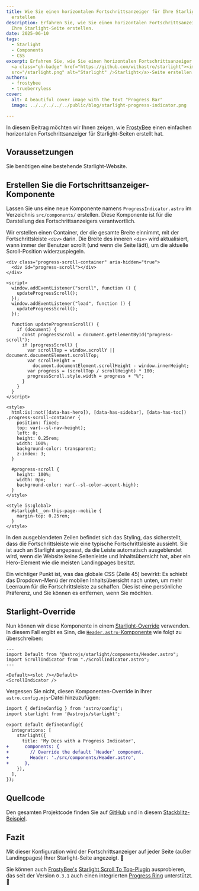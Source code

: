 ```yaml
---
title: Wie Sie einen horizontalen Fortschrittsanzeiger für Ihre Starlight-Seite
  erstellen
description: Erfahren Sie, wie Sie einen horizontalen Fortschrittsanzeiger für
  Ihre Starlight-Seite erstellen.
date: 2025-06-10
tags:
  - Starlight
  - Components
  - CSS
excerpt: Erfahren Sie, wie Sie einen horizontalen Fortschrittsanzeiger für Ihre
  <a class="gh-badge" href="https://github.com/withastro/starlight"><img
  src="/starlight.png" alt="Starlight" />Starlight</a>-Seite erstellen.
authors:
  - frostybee
  - trueberryless
cover:
  alt: A beautiful cover image with the text "Progress Bar"
  image: ../../../../../public/blog/starlight-progress-indicator.png

---
```


In diesem Beitrag möchten wir Ihnen zeigen, wie [FrostyBee](https://github.com/frostybee) einen einfachen horizontalen Fortschrittsanzeiger für Starlight-Seiten erstellt hat.

## Voraussetzungen

Sie benötigen eine bestehende Starlight-Website.

## Erstellen Sie die Fortschrittsanzeiger-Komponente

Lassen Sie uns eine neue Komponente namens `ProgressIndicator.astro` im Verzeichnis `src/components/` erstellen. Diese Komponente ist für die Darstellung des Fortschrittsanzeigers verantwortlich.

Wir erstellen einen Container, der die gesamte Breite einnimmt, mit der Fortschrittsleiste `<div>` darin. Die Breite des inneren `<div>` wird aktualisiert, wann immer der Benutzer scrollt (und wenn die Seite lädt), um die aktuelle Scroll-Position widerzuspiegeln.

```astro title="src/components/ProgressIndicator.astro" collapse={27-43}
<div class="progress-scroll-container" aria-hidden="true">
  <div id="progress-scroll"></div>
</div>

<script>
  window.addEventListener("scroll", function () {
    updateProgressScroll();
  });
  window.addEventListener("load", function () {
    updateProgressScroll();
  });

  function updateProgressScroll() {
    if (document) {
      const progressScroll = document.getElementById("progress-scroll");
      if (progressScroll) {
        var scrollTop = window.scrollY || document.documentElement.scrollTop;
        var scrollHeight =
          document.documentElement.scrollHeight - window.innerHeight;
        var progress = (scrollTop / scrollHeight) * 100;
        progressScroll.style.width = progress + "%";
      }
    }
  }
</script>

<style>
  html:is(:not([data-has-hero]), [data-has-sidebar], [data-has-toc]) .progress-scroll-container {
    position: fixed;
    top: var(--sl-nav-height);
    left: 0;
    height: 0.25rem;
    width: 100%;
    background-color: transparent;
    z-index: 3;
  }

  #progress-scroll {
    height: 100%;
    width: 0px;
    background-color: var(--sl-color-accent-high);
  }
</style>

<style is:global>
  #starlight__on-this-page--mobile {
    margin-top: 0.25rem;
  }
</style>
```

In den ausgeblendeten Zeilen befindet sich das Styling, das sicherstellt, dass die Fortschrittsleiste wie eine typische Fortschrittsleiste aussieht. Sie ist auch an Starlight angepasst, da die Leiste automatisch ausgeblendet wird, wenn die Website keine Seitenleiste und Inhaltsübersicht hat, aber ein Hero-Element wie die meisten Landingpages besitzt.

Ein wichtiger Punkt ist, was das globale CSS (Zeile 45) bewirkt: Es schiebt das Dropdown-Menü der mobilen Inhaltsübersicht nach unten, um mehr Leerraum für die Fortschrittsleiste zu schaffen. Dies ist eine persönliche Präferenz, und Sie können es entfernen, wenn Sie möchten.

## Starlight-Override

Nun können wir diese Komponente in einem [Starlight-Override](https://starlight.astro.build/guides/overriding-components/) verwenden. In diesem Fall ergibt es Sinn, die [`Header.astro`-Komponente](https://starlight.astro.build/reference/overrides/#header-1) wie folgt zu überschreiben:

```astro title="src/components/Header.astro"
---
import Default from "@astrojs/starlight/components/Header.astro";
import ScrollIndicator from "./ScrollIndicator.astro";
---

<Default><slot /></Default>
<ScrollIndicator />
```

Vergessen Sie nicht, diesen Komponenten-Override in Ihrer `astro.config.mjs`-Datei hinzuzufügen:

```diff lang="js" title="astro.config.mjs"
import { defineConfig } from 'astro/config';
import starlight from '@astrojs/starlight';

export default defineConfig({
  integrations: [
    starlight({
      title: 'My Docs with a Progress Indicator',
+      components: {
+        // Override the default `Header` component.
+        Header: './src/components/Header.astro',
+      },
    }),
  ],
});
```

## Quellcode

Den gesamten Projektcode finden Sie auf [GitHub](https://github.com/trueberryless/starlight-progress-indicator) und in diesem [Stackblitz-Beispiel](https://stackblitz.com/github/trueberryless/starlight-progress-indicator?file=src%2Fcomponents%2FProgressIndicator.astro).

## Fazit

Mit dieser Konfiguration wird der Fortschrittsanzeiger auf jeder Seite (außer Landingpages) Ihrer Starlight-Seite angezeigt. 🥳

Sie können auch [FrostyBee's](https://github.com/frostybee) [Starlight Scroll To Top-Plugin](https://github.com/frostybee/starlight-scroll-to-top) ausprobieren, das seit der Version `0.3.1` auch einen integrierten [Progress Ring](https://frostybee.github.io/starlight-scroll-to-top/configuration/#showprogressring) unterstützt. 🙌
